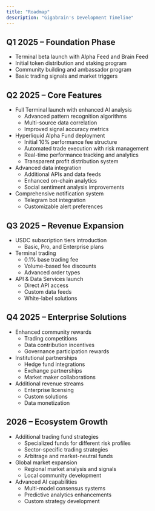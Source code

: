 ```yaml
---
title: "Roadmap" 
description: "Gigabrain's Development Timeline"
---
```


## Q1 2025 – Foundation Phase
- Terminal beta launch with Alpha Feed and Brain Feed
- Initial token distribution and staking program
- Community building and ambassador program
- Basic trading signals and market triggers

## Q2 2025 – Core Features
- Full Terminal launch with enhanced AI analysis
  - Advanced pattern recognition algorithms
  - Multi-source data correlation
  - Improved signal accuracy metrics
- Hyperliquid Alpha Fund deployment
  - Initial 10% performance fee structure
  - Automated trade execution with risk management
  - Real-time performance tracking and analytics
  - Transparent profit distribution system
- Advanced data integration
  - Additional APIs and data feeds
  - Enhanced on-chain analytics
  - Social sentiment analysis improvements
- Comprehensive notification system
  - Telegram bot integration
  - Customizable alert preferences

## Q3 2025 – Revenue Expansion
- USDC subscription tiers introduction
  - Basic, Pro, and Enterprise plans
- Terminal trading
  - 0.1% base trading fee
  - Volume-based fee discounts
  - Advanced order types
- API & Data Services launch
  - Direct API access
  - Custom data feeds
  - White-label solutions


## Q4 2025 – Enterprise Solutions
- Enhanced community rewards
  - Trading competitions
  - Data contribution incentives
  - Governance participation rewards
- Institutional partnerships
  - Hedge fund integrations
  - Exchange partnerships
  - Market maker collaborations
- Additional revenue streams
  - Enterprise licensing
  - Custom solutions
  - Data monetization

## 2026 – Ecosystem Growth
- Additional trading fund strategies
  - Specialized funds for different risk profiles
  - Sector-specific trading strategies
  - Arbitrage and market-neutral funds
- Global market expansion
  - Regional market analysis and signals
  - Local community development
- Advanced AI capabilities
  - Multi-model consensus systems
  - Predictive analytics enhancements
  - Custom strategy development
